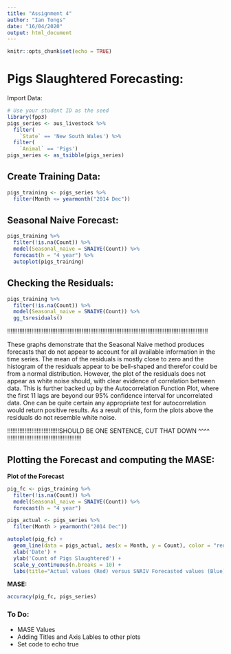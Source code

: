 ---
title: "Assignment 4"
author: "Ian Tongs"
date: "16/04/2020"
output: html_document
---

```{r setup, include=FALSE}
knitr::opts_chunk$set(echo = TRUE)
```

# Pigs Slaughtered Forecasting:
 
 Import Data:

```{r echo = TRUE, message=FALSE, warning=FALSE}
# Use your student ID as the seed
library(fpp3)
pigs_series <- aus_livestock %>%
  filter(
    `State` == 'New South Wales') %>%
  filter(
    `Animal` == 'Pigs')
pigs_series <- as_tsibble(pigs_series)
```


## Create Training Data:


```{r echo = TRUE, message=FALSE, warning=FALSE}
pigs_training <- pigs_series %>%
  filter(Month <= yearmonth("2014 Dec"))
```



## Seasonal Naive Forecast:


```{r echo = FALSE, message=FALSE, warning=FALSE}
pigs_training %>%
  filter(!is.na(Count)) %>%
  model(Seasonal_naive = SNAIVE(Count)) %>%
  forecast(h = "4 year") %>%
  autoplot(pigs_training)
```


## Checking the Residuals:


```{r echo = FALSE, message=FALSE, warning=FALSE}
pigs_training %>%
  filter(!is.na(Count)) %>%
  model(Seasonal_naive = SNAIVE(Count)) %>%
  gg_tsresiduals()
```



!!!!!!!!!!!!!!!!!!!!!!!!!!!!!!!!!!!!!!!!!!!!!!!!!!!!!!!!!!!!!!!!!!!!!!!!!!!!!!!!!!!!!!!!!!!!!!!!!!!!!!!!!!!!!!!!!!!!

These graphs demonstrate that the Seasonal Naive method produces forecasts that do not appear to account for all available information in the time series. The mean of the residuals is mostly close to zero and the histogram of the residuals appear to be bell-shaped and therefor could be from a normal distribution. However, the plot of the residuals does not appear as white noise should, with clear evidence of correlation between data. This is further backed up by the Autocorrelation Function Plot, where the first 11 lags are beyond our 95% confidence interval for uncorrelated data. One can be quite certain any appropriate test for autocorrelation would return positive results.
As a result of this, form the plots above the residuals do not resemble white noise.

!!!!!!!!!!!!!!!!!!!!!!!!!!!!!!SHOULD BE ONE SENTENCE, CUT THAT DOWN ^^^^ !!!!!!!!!!!!!!!!!!!!!!!!!!!!!!!!!!!!!!!!!!!




## Plotting the Forecast and computing the MASE:


**Plot of the Forecast**

```{r echo = FALSE, message=FALSE, warning=FALSE}
pig_fc <- pigs_training %>%
  filter(!is.na(Count)) %>%
  model(Seasonal_naive = SNAIVE(Count)) %>%
  forecast(h = "4 year")

pigs_actual <- pigs_series %>%
  filter(Month > yearmonth("2014 Dec"))

autoplot(pig_fc) + 
  geom_line(data = pigs_actual, aes(x = Month, y = Count), color = "red") +
  xlab('Date') +
  ylab('Count of Pigs Slaughtered') +
  scale_y_continuous(n.breaks = 10) + 
  labs(title="Actual values (Red) versus SNAIV Forecasted values (Blue)") 
```


**MASE:**

```{r echo = FALSE, message=FALSE, warning=FALSE}
accuracy(pig_fc, pigs_series)
```


### To Do: 
- MASE Values
- Adding Titles and Axis Lables to other plots
- Set code to echo true